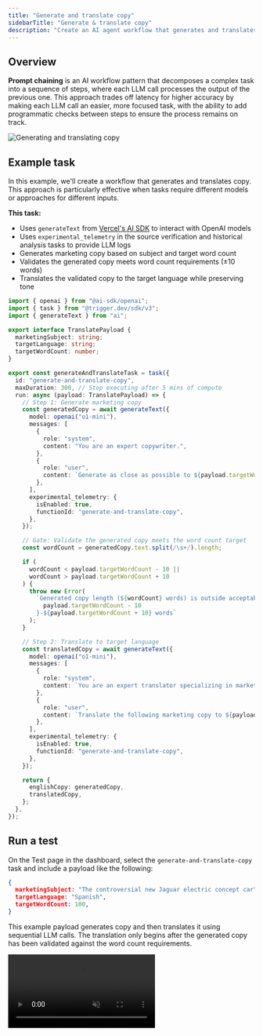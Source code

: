 ```yaml
---
title: "Generate and translate copy"
sidebarTitle: "Generate & translate copy"
description: "Create an AI agent workflow that generates and translates copy"
---
```


## Overview

**Prompt chaining** is an AI workflow pattern that decomposes a complex task into a sequence of steps, where each LLM call processes the output of the previous one. This approach trades off latency for higher accuracy by making each LLM call an easier, more focused task, with the ability to add programmatic checks between steps to ensure the process remains on track.

![Generating and translating copy](/guides/ai-agents/prompt-chaining.png)

## Example task

In this example, we'll create a workflow that generates and translates copy. This approach is particularly effective when tasks require different models or approaches for different inputs.

**This task:**

- Uses `generateText` from [Vercel's AI SDK](https://sdk.vercel.ai/docs/introduction) to interact with OpenAI models
- Uses `experimental_telemetry` in the source verification and historical analysis tasks to provide LLM logs
- Generates marketing copy based on subject and target word count
- Validates the generated copy meets word count requirements (±10 words)
- Translates the validated copy to the target language while preserving tone

```typescript
import { openai } from "@ai-sdk/openai";
import { task } from "@trigger.dev/sdk/v3";
import { generateText } from "ai";

export interface TranslatePayload {
  marketingSubject: string;
  targetLanguage: string;
  targetWordCount: number;
}

export const generateAndTranslateTask = task({
  id: "generate-and-translate-copy",
  maxDuration: 300, // Stop executing after 5 mins of compute
  run: async (payload: TranslatePayload) => {
    // Step 1: Generate marketing copy
    const generatedCopy = await generateText({
      model: openai("o1-mini"),
      messages: [
        {
          role: "system",
          content: "You are an expert copywriter.",
        },
        {
          role: "user",
          content: `Generate as close as possible to ${payload.targetWordCount} words of compelling marketing copy for ${payload.marketingSubject}`,
        },
      ],
      experimental_telemetry: {
        isEnabled: true,
        functionId: "generate-and-translate-copy",
      },
    });

    // Gate: Validate the generated copy meets the word count target
    const wordCount = generatedCopy.text.split(/\s+/).length;

    if (
      wordCount < payload.targetWordCount - 10 ||
      wordCount > payload.targetWordCount + 10
    ) {
      throw new Error(
        `Generated copy length (${wordCount} words) is outside acceptable range of ${
          payload.targetWordCount - 10
        }-${payload.targetWordCount + 10} words`
      );
    }

    // Step 2: Translate to target language
    const translatedCopy = await generateText({
      model: openai("o1-mini"),
      messages: [
        {
          role: "system",
          content: `You are an expert translator specializing in marketing content translation into ${payload.targetLanguage}.`,
        },
        {
          role: "user",
          content: `Translate the following marketing copy to ${payload.targetLanguage}, maintaining the same tone and marketing impact:\n\n${generatedCopy}`,
        },
      ],
      experimental_telemetry: {
        isEnabled: true,
        functionId: "generate-and-translate-copy",
      },
    });

    return {
      englishCopy: generatedCopy,
      translatedCopy,
    };
  },
});
```

## Run a test

On the Test page in the dashboard, select the `generate-and-translate-copy` task and include a payload like the following:

```json
{
  marketingSubject: "The controversial new Jaguar electric concept car",
  targetLanguage: "Spanish",
  targetWordCount: 100,
}
```

This example payload generates copy and then translates it using sequential LLM calls. The translation only begins after the generated copy has been validated against the word count requirements.

<video 
  src="https://content.trigger.dev/agent-prompt-chaining-3.mp4"
  controls
  muted
  autoPlay
  loop
/>
